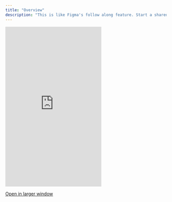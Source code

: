 ```yaml
---
title: "Overview"
description: "This is like Figma's follow along feature. Start a shared session in a click. One person is the leader, and whatever they do - like clicking, scrolling, or navigating - happens automatically on everyone else's screen."
---
```



  <Frame>
  <iframe
    src="https://landing-page-demo-velt.vercel.app/?feature=flock"
    scrolling="no"
    frameborder="0"
    class="w-full"
    height="500px"
  ></iframe>
  </Frame>

  [Open in larger window](https://landing-page-demo-velt.vercel.app/?feature=flock)